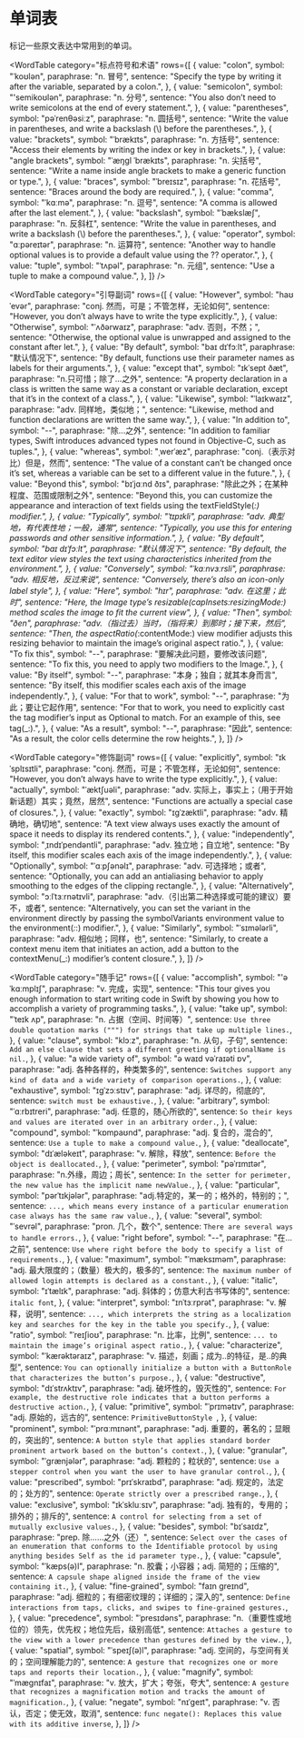 
# 单词表

标记一些原文表达中常用到的单词。

<WordTable
  category="标点符号和术语"
  rows={[
    {
      value: "colon",
      symbol: "ˈkoʊlən",
      paraphrase: "n. 冒号",
      sentence:
        "Specify the type by writing it after the variable, separated by a colon.",
    },
    {
      value: "semicolon",
      symbol: "'semikoʊlən",
      paraphrase: "n. 分号",
      sentence:
        "You also don’t need to write semicolons at the end of every statement.",
    },
    {
      value: "parentheses",
      symbol: "pəˈrenθəsiːz",
      paraphrase: "n. 圆括号",
      sentence:
        "Write the value in parentheses, and write a backslash (\\) before the parentheses.",
    },
    {
      value: "brackets",
      symbol: "ˈbrækɪts",
      paraphrase: "n. 方括号",
      sentence:
        "Access their elements by writing the index or key in brackets.",
    },
    {
      value: "angle brackets",
      symbol: "ˈæŋɡl ˈbrækɪts",
      paraphrase: "n. 尖括号",
      sentence:
        "Write a name inside angle brackets to make a generic function or type.",
    },
    {
      value: "braces",
      symbol: "ˈbreɪsɪz",
      paraphrase: "n. 花括号",
      sentence: "Braces around the body are required.",
    },
    {
      value: "comma",
      symbol: "ˈkɑːmə",
      paraphrase: "n. 逗号",
      sentence: "A comma is allowed after the last element.",
    },
    {
      value: "backslash",
      symbol: "ˈbækslæʃ",
      paraphrase: "n. 反斜杠",
      sentence:
        "Write the value in parentheses, and write a backslash (\\) before the parentheses.",
    },
    {
      value: "operator",
      symbol: "ɑːpəreɪtər",
      paraphrase: "n. 运算符",
      sentence:
        "Another way to handle optional values is to provide a default value using the ?? operator.",
    },
    {
      value: "tuple",
      symbol: "ˈtʌpəl",
      paraphrase: "n. 元组",
      sentence: "Use a tuple to make a compound value.",
    },
  ]}
/>

<WordTable
  category="引导副词"
  rows={[
    {
      value: "However",
      symbol: "haʊˈevər",
      paraphrase: "conj. 然而，可是；不管怎样，无论如何",
      sentence: "However, you don’t always have to write the type explicitly.",
    },
    {
      value: "Otherwise",
      symbol: "ˈʌðərwaɪz",
      paraphrase: "adv. 否则，不然；",
      sentence:
        "Otherwise, the optional value is unwrapped and assigned to the constant after let.",
    },
    {
      value: "By default",
      symbol: "baɪ dɪˈfɔːlt",
      paraphrase: "默认情况下",
      sentence:
        "By default, functions use their parameter names as labels for their arguments.",
    },
    {
      value: "except that",
      symbol: "ɪkˈsept ðæt",
      paraphrase: "n.只可惜；除了...之外",
      sentence:
        "A property declaration in a class is written the same way as a constant or variable declaration, except that it’s in the context of a class.",
    },
    {
      value: "Likewise",
      symbol: "ˈlaɪkwaɪz",
      paraphrase: "adv. 同样地，类似地；",
      sentence:
        "Likewise, method and function declarations are written the same way.",
    },
    {
      value: "In addition to",
      symbol: "--",
      paraphrase: "除...之外",
      sentence:
        "In addition to familiar types, Swift introduces advanced types not found in Objective-C, such as tuples.",
    },
    {
      value: "whereas",
      symbol: "ˌwerˈæz",
      paraphrase: "conj.（表示对比）但是，然而",
      sentence:
        "The value of a constant can’t be changed once it’s set, whereas a variable can be set to a different value in the future.",
    },
    {
      value: "Beyond this",
      symbol: "bɪˈjɑːnd ðɪs",
      paraphrase: "除此之外；在某种程度、范围或限制之外",
      sentence:
        "Beyond this, you can customize the appearance and interaction of text fields using the textFieldStyle(_:) modifier.",
    },
    {
      value: "Typically",
      symbol: "ˈtɪpɪkli",
      paraphrase: "adv. 典型地，有代表性地；一般，通常",
      sentence:
        "Typically, you use this for entering passwords and other sensitive information.",
    },
    {
      value: "By default",
      symbol: "baɪ dɪˈfɔːlt",
      paraphrase: "默认情况下",
      sentence:
        "By default, the text editor view styles the text using characteristics inherited from the environment.",
    },
    {
      value: "Conversely",
      symbol: "ˈkɑːnvɜːrsli",
      paraphrase: "adv. 相反地，反过来说",
      sentence: "Conversely, there’s also an icon-only label style",
    },
    {
      value: "Here",
      symbol: "hɪr",
      paraphrase: "adv. 在这里；此时",
      sentence:
        "Here, the Image type’s resizable(capInsets:resizingMode:) method scales the image to fit the current view",
    },
    {
      value: "Then",
      symbol: "ðen",
      paraphrase: "adv.（指过去）当时，（指将来）到那时；接下来，然后",
      sentence:
        "Then, the aspectRatio(_:contentMode:) view modifier adjusts this resizing behavior to maintain the image’s original aspect ratio.",
    },
    {
      value: "To fix this",
      symbol: "--",
      paraphrase: "要解决此问题，要修改该问题",
      sentence: "To fix this, you need to apply two modifiers to the Image.",
    },
    {
      value: "By itself",
      symbol: "--",
      paraphrase: "本身；独自；就其本身而言",
      sentence:
        "By itself, this modifier scales each axis of the image independently.",
    },
    {
      value: "For that to work",
      symbol: "--",
      paraphrase: "为此；要让它起作用",
      sentence:
        "For that to work, you need to explicitly cast the tag modifier’s input as Optional to match. For an example of this, see tag(_:).",
    },
    {
      value: "As a result",
      symbol: "--",
      paraphrase: "因此",
      sentence: "As a result, the color cells determine the row heights.",
    },
  ]}
/>

<WordTable
  category="修饰副词"
  rows={[
    {
      value: "explicitly",
      symbol: "ɪkˈsplɪsɪtli",
      paraphrase: "conj. 然而，可是；不管怎样，无论如何",
      sentence: "However, you don’t always have to write the type explicitly.",
    },
    {
      value: "actually",
      symbol: "ˈæktʃuəli",
      paraphrase: "adv. 实际上，事实上；（用于开始新话题）其实；竟然，居然",
      sentence: "Functions are actually a special case of closures.",
    },
    {
      value: "exactly",
      symbol: "ɪɡˈzæktli",
      paraphrase: "adv. 精确地，确切地",
      sentence:
        "A text view always uses exactly the amount of space it needs to display its rendered contents.",
    },
    {
      value: "independently",
      symbol: "ˌɪndɪˈpendəntli",
      paraphrase: "adv. 独立地；自立地",
      sentence:
        "By itself, this modifier scales each axis of the image independently.",
    },
    {
      value: "Optionally",
      symbol: "ˈɑːpʃənəlɪ",
      paraphrase: "adv. 可选择地；或者",
      sentence:
        "Optionally, you can add an antialiasing behavior to apply smoothing to the edges of the clipping rectangle.",
    },
    {
      value: "Alternatively",
      symbol: "ɔːlˈtɜːrnətɪvli",
      paraphrase: "adv.（引出第二种选择或可能的建议）要不，或者",
      sentence:
        "Alternatively, you can set the variant in the environment directly by passing the symbolVariants environment value to the environment(_:_:) modifier.",
    },
    {
      value: "Similarly",
      symbol: "ˈsɪmələrli",
      paraphrase: "adv. 相似地；同样，也",
      sentence:
        "Similarly, to create a context menu item that initiates an action, add a button to the contextMenu(_:) modifier’s content closure.",
    },
  ]}
/>

<WordTable
  category="随手记"
  rows={[
    {
      value: "accomplish",
      symbol: "'əˈkɑːmplɪʃ",
      paraphrase: "v. 完成，实现",
      sentence:
        "This tour gives you enough information to start writing code in Swift by showing you how to accomplish a variety of programming tasks.",
    },
    {
      value: "take up",
      symbol: "ˈteɪk ʌp",
      paraphrase: "n. 占据（空间、时间等）",
      sentence: `Use three double quotation marks (""") for strings that take up multiple lines.`,
    },
    {
      value: "clause",
      symbol: "klɔːz",
      paraphrase: "n. 从句，子句",
      sentence: `Add an else clause that sets a different greeting if optionalName is nil.`,
    },
    {
      value: "a wide variety of",
      symbol: "ə waɪd vəˈraɪəti ɒv",
      paraphrase: "adj. 各种各样的，种类繁多的",
      sentence: `Switches support any kind of data and a wide variety of comparison operations.`,
    },
    {
      value: "exhaustive",
      symbol: "ɪɡˈzɔːstɪv",
      paraphrase: "adj. 详尽的，彻底的",
      sentence: `switch must be exhaustive.`,
    },
    {
      value: "arbitrary",
      symbol: "ˈɑːrbɪtreri",
      paraphrase: "adj. 任意的，随心所欲的",
      sentence: `So their keys and values are iterated over in an arbitrary order.`,
    },
    {
      value: "compound",
      symbol: "ˈkɒmpaʊnd",
      paraphrase: "adj. 复合的，混合的",
      sentence: `Use a tuple to make a compound value.`,
    },
    {
      value: "deallocate",
      symbol: "dɪˈæləkeɪt",
      paraphrase: "v. 解除，释放",
      sentence: `Before the object is deallocated.`,
    },
    {
      value: "perimeter",
      symbol: "pəˈrɪmɪtər",
      paraphrase: "n.外缘，周边；周长",
      sentence: `In the setter for perimeter, the new value has the implicit name newValue.`,
    },
    {
      value: "particular",
      symbol: "pərˈtɪkjələr",
      paraphrase: "adj.特定的，某一的；格外的，特别的；",
      sentence: `..., which means every instance of a particular enumeration case always has the same raw value.`,
    },
    {
      value: "several",
      symbol: "ˈsevrəl",
      paraphrase: "pron. 几个，数个",
      sentence: `There are several ways to handle errors.`,
    },
    {
      value: "right before",
      symbol: "--",
      paraphrase: "在...之前",
      sentence: `Use where right before the body to specify a list of requirements.`,
    },
    {
      value: "maximum",
      symbol: "ˈmæksɪməm",
      paraphrase: "adj. 最大限度的；（数量）极大的，极多的",
      sentence: `The maximum number of allowed login attempts is declared as a constant.`,
    },
    {
      value: "italic",
      symbol: "ɪˈtælɪk",
      paraphrase: "adj. 斜体的；仿意大利古书写体的",
      sentence: `italic font`,
    },
    {
      value: "interpret",
      symbol: "ɪnˈtɜːrprət",
      paraphrase: "v. 解释，说明",
      sentence: `..., which interprets the string as a localization key and searches for the key in the table you specify.`,
    },
    {
      value: "ratio",
      symbol: "ˈreɪʃioʊ",
      paraphrase: "n. 比率，比例",
      sentence: `... to maintain the image’s original aspect ratio.`,
    },
    {
      value: "characterize",
      symbol: "ˈkærəktəraɪz",
      paraphrase: "v. 描述，刻画；成为..的特征，是..的典型",
      sentence: `You can optionally initialize a button with a ButtonRole that characterizes the button’s purpose.`,
    },
    {
      value: "destructive",
      symbol: "dɪˈstrʌktɪv",
      paraphrase: "adj. 破坏性的，毁灭性的",
      sentence: `For example, the destructive role indicates that a button performs a destructive action.`,
    },
    {
      value: "primitive",
      symbol: "ˈprɪmətɪv",
      paraphrase: "adj. 原始的，远古的",
      sentence: `PrimitiveButtonStyle `,
    },
    {
      value: "prominent",
      symbol: "ˈprɑːmɪnənt",
      paraphrase: "adj. 重要的，著名的；显眼的，突出的",
      sentence: `A button style that applies standard border prominent artwork based on the button’s context.`,
    },
    {
      value: "granular",
      symbol: "ˈɡrænjələr",
      paraphrase: "adj. 颗粒的；粒状的",
      sentence: `Use a stepper control when you want the user to have granular control.`,
    },
    {
      value: "prescribed",
      symbol: "prɪˈskraɪbd",
      paraphrase: "adj. 规定的，法定的；处方的",
      sentence: `Operate strictly over a prescribed range.`,
    },
    {
      value: "exclusive",
      symbol: "ɪkˈskluːsɪv",
      paraphrase: "adj. 独有的，专用的；排外的；排斥的",
      sentence: `A control for selecting from a set of mutually exclusive values.`,
    },
    {
      value: "besides",
      symbol: "bɪˈsaɪdz",
      paraphrase: "prep. 除……之外（还）",
      sentence: `Select over the cases of an enumeration that conforms to the Identifiable protocol by using anything besides Self as the id parameter type.`,
    },
    {
      value: "capsule",
      symbol: "ˈkæps(ə)l",
      paraphrase: "n. 胶囊；小容器；adj. 简短的；压缩的",
      sentence: `A capsule shape aligned inside the frame of the view containing it.`,
    },
    {
      value: "fine-grained",
      symbol: "faɪn ɡreɪnd",
      paraphrase: "adj. 细粒的；有细密纹理的；详细的；深入的",
      sentence: `Define interactions from taps, clicks, and swipes to fine-grained gestures.`,
    },
    {
      value: "precedence",
      symbol: "ˈpresɪdəns",
      paraphrase: "n.（重要性或地位的）领先，优先权；地位先后，级别高低",
      sentence: `Attaches a gesture to the view with a lower precedence than gestures defined by the view.`,
    },
    {
      value: "spatial",
      symbol: "ˈspeɪʃ(ə)l",
      paraphrase: "adj. 空间的，与空间有关的；空间理解能力的",
      sentence: `A gesture that recognizes one or more taps and reports their location.`,
    },
    {
      value: "magnify",
      symbol: "ˈmæɡnɪfaɪ",
      paraphrase: "v. 放大，扩大；夸张，夸大",
      sentence: `A gesture that recognizes a magnification motion and tracks the amount of magnification.`,
    },
    {
      value: "negate",
      symbol: "nɪˈɡeɪt",
      paraphrase: "v. 否认，否定；使无效，取消",
      sentence: `func negate(): Replaces this value with its additive inverse`,
    },
  ]}
/>

